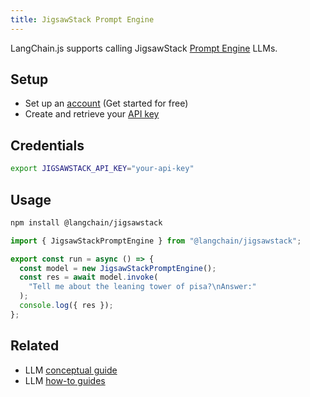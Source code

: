 ```yaml
---
title: JigsawStack Prompt Engine
---
```


LangChain.js supports calling JigsawStack [Prompt Engine](https://docs.jigsawstack.com/api-reference/prompt-engine/run-direct) LLMs.

## Setup

- Set up an [account](https://jigsawstack.com/dashboard) (Get started for free)
- Create and retrieve your [API key](https://jigsawstack.com/dashboard)

## Credentials

```bash
export JIGSAWSTACK_API_KEY="your-api-key"
```

## Usage


<IntegrationInstallTooltip></IntegrationInstallTooltip>

```bash npm2yarn
npm install @langchain/jigsawstack
```
```ts
import { JigsawStackPromptEngine } from "@langchain/jigsawstack";

export const run = async () => {
  const model = new JigsawStackPromptEngine();
  const res = await model.invoke(
    "Tell me about the leaning tower of pisa?\nAnswer:"
  );
  console.log({ res });
};
```

## Related

- LLM [conceptual guide](/oss/javascript/concepts/text_llms)
- LLM [how-to guides](/oss/javascript/how-to/#llms)
